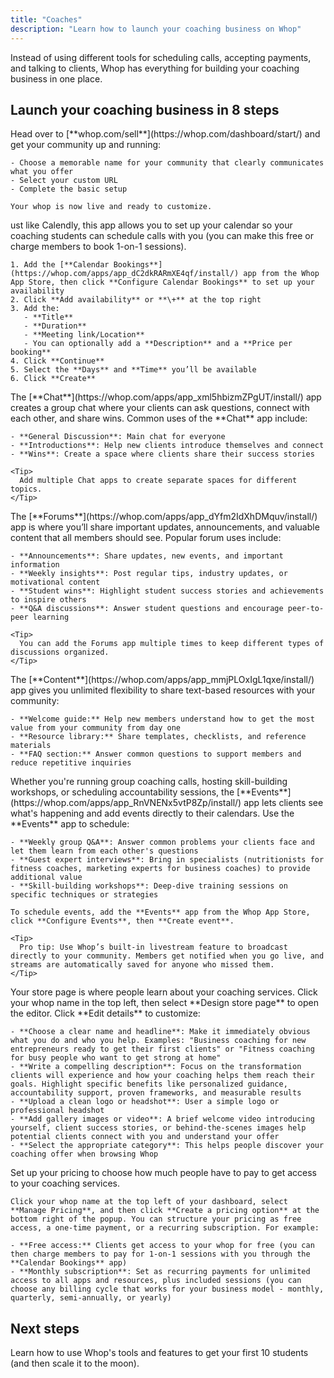 ```yaml
---
title: "Coaches"
description: "Learn how to launch your coaching business on Whop"
---
```


Instead of using different tools for scheduling calls, accepting payments, and talking to clients, Whop has everything for building your coaching business in one place.

## Launch your coaching business in 8 steps

<Steps>
  <Step title="Create your whop" titleSize="h3">
    Head over to [**whop.com/sell**](https://whop.com/dashboard/start/) and get your community up and running:

    - Choose a memorable name for your community that clearly communicates what you offer
    - Select your custom URL
    - Complete the basic setup

    Your whop is now live and ready to customize.
  </Step>
  <Step title="Add the Calendar Bookings app" titleSize="h3">
    ust like Calendly, this app allows you to set up your calendar so your coaching students can schedule calls with you (you can make this free or charge members to book 1-on-1 sessions).

    1. Add the [**Calendar Bookings**](https://whop.com/apps/app_dC2dkRARmXE4qf/install/) app from the Whop App Store, then click **Configure Calendar Bookings** to set up your availability
    2. Click **Add availability** or **\+** at the top right
    3. Add the: 
       - **Title** 
       - **Duration** 
       - **Meeting link/Location**
       - You can optionally add a **Description** and a **Price per booking**
    4. Click **Continue**
    5. Select the **Days** and **Time** you’ll be available
    6. Click **Create**
  </Step>
  <Step title="Add the Chat app" titleSize="h3">
    The [**Chat**](https://whop.com/apps/app_xml5hbizmZPgUT/install/) app creates a group chat where your clients can ask questions, connect with each other, and share wins. Common uses of the **Chat** app include:

    - **General Discussion**: Main chat for everyone
    - **Introductions**: Help new clients introduce themselves and connect
    - **Wins**: Create a space where clients share their success stories

    <Tip>
      Add multiple Chat apps to create separate spaces for different topics.
    </Tip>
  </Step>
  <Step title="Add the Forums app" titleSize="h3">
    The [**Forums**](https://whop.com/apps/app_dYfm2IdXhDMquv/install/) app is where you’ll share important updates, announcements, and valuable content that all members should see. Popular forum uses include:

    - **Announcements**: Share updates, new events, and important information
    - **Weekly insights**: Post regular tips, industry updates, or motivational content
    - **Student wins**: Highlight student success stories and achievements to inspire others
    - **Q&A discussions**: Answer student questions and encourage peer-to-peer learning

    <Tip>
      You can add the Forums app multiple times to keep different types of discussions organized.
    </Tip>
  </Step>
  <Step title="Add the Content app" titleSize="h3">
    The [**Content**](https://whop.com/apps/app_mmjPLOxIgL1qxe/install/) app gives you unlimited flexibility to share text-based resources with your community:

    - **Welcome guide:** Help new members understand how to get the most value from your community from day one
    - **Resource library:** Share templates, checklists, and reference materials
    - **FAQ section:** Answer common questions to support members and reduce repetitive inquiries
  </Step>
  <Step title="Add the Events app" titleSize="h3">
    Whether you're running group coaching calls, hosting skill-building workshops, or scheduling accountability sessions, the [**Events**](https://whop.com/apps/app_RnVNENx5vtP8Zp/install/) app lets clients see what's happening and add events directly to their calendars. Use the **Events** app to schedule:

    - **Weekly group Q&A**: Answer common problems your clients face and let them learn from each other's questions
    - **Guest expert interviews**: Bring in specialists (nutritionists for fitness coaches, marketing experts for business coaches) to provide additional value
    - **Skill-building workshops**: Deep-dive training sessions on specific techniques or strategies

    To schedule events, add the **Events** app from the Whop App Store, click **Configure Events**, then **Create event**.

    <Tip>
      Pro tip: Use Whop’s built-in livestream feature to broadcast directly to your community. Members get notified when you go live, and streams are automatically saved for anyone who missed them.
    </Tip>
  </Step>
  <Step title="Design your store page" titleSize="h3">
    Your store page is where people learn about your coaching services. Click your whop name in the top left, then select **Design store page** to open the editor. Click **Edit details** to customize:

    - **Choose a clear name and headline**: Make it immediately obvious what you do and who you help. Examples: "Business coaching for new entrepreneurs ready to get their first clients" or "Fitness coaching for busy people who want to get strong at home"
    - **Write a compelling description**: Focus on the transformation clients will experience and how your coaching helps them reach their goals. Highlight specific benefits like personalized guidance, accountability support, proven frameworks, and measurable results
    - **Upload a clean logo or headshot**: User a simple logo or professional headshot
    - **Add gallery images or video**: A brief welcome video introducing yourself, client success stories, or behind-the-scenes images help potential clients connect with you and understand your offer
    - **Select the appropriate category**: This helps people discover your coaching offer when browsing Whop
  </Step>
  <Step title="Set up pricing" titleSize="h3">
    Set up your pricing to choose how much people have to pay to get access to your coaching services.

    Click your whop name at the top left of your dashboard, select **Manage Pricing**, and then click **Create a pricing option** at the bottom right of the popup. You can structure your pricing as free access, a one-time payment, or a recurring subscription. For example:

    - **Free access:** Clients get access to your whop for free (you can then charge members to pay for 1-on-1 sessions with you through the **Calendar Bookings** app)
    - **Monthly subscription**: Set as recurring payments for unlimited access to all apps and resources, plus included sessions (you can choose any billing cycle that works for your business model - monthly, quarterly, semi-annually, or yearly)
  </Step>
</Steps>

## Next steps

<Card title="Grow your coaching business on Whop" icon="chart-line" href="/manage-your-whop">
  Learn how to use Whop's tools and features to get your first 10 students (and then scale it to the moon).
</Card>